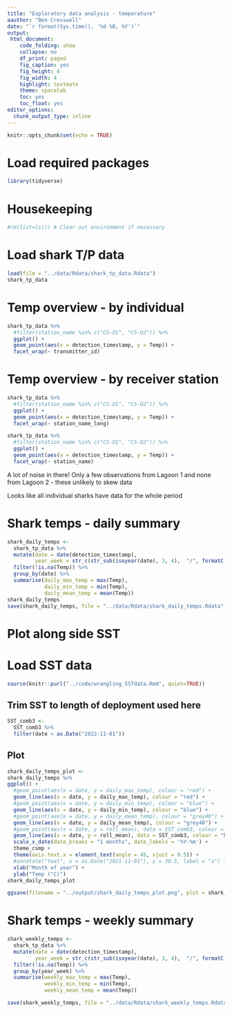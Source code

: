 ```yaml
---
title: "Exploratory data analysis - temperature"
aauthor: "Ben Cresswell"
date: "`r format(Sys.time(), '%d %B, %Y')`"
output: 
 html_document:
    code_folding: show
    collapse: no
    df_print: paged
    fig_caption: yes
    fig_height: 4
    fig_width: 4
    highlight: textmate
    theme: spacelab
    toc: yes
    toc_float: yes
editor_options: 
  chunk_output_type: inline
---
```



```r
knitr::opts_chunk$set(echo = TRUE)
```

# Load required packages
```r
library(tidyverse)
```

# Housekeeping
```r
#rm(list=ls()) # Clear out environment if necessary
```

# Load shark T/P data
```r
load(file = "../data/Rdata/shark_tp_data.Rdata")
shark_tp_data
```

# Temp overview - by individual
```r
shark_tp_data %>% 
  #filter(station_name %in% c("CS-O1", "CS-O2")) %>% 
  ggplot() +
  geom_point(aes(x = detection_timestamp, y = Temp)) +
  facet_wrap(~ transmitter_id)
```

# Temp overview - by receiver station
```r
shark_tp_data %>% 
  #filter(station_name %in% c("CS-O1", "CS-O2")) %>% 
  ggplot() +
  geom_point(aes(x = detection_timestamp, y = Temp)) +
  facet_wrap(~ station_name_long)

shark_tp_data %>% 
  #filter(station_name %in% c("CS-O1", "CS-O2")) %>% 
  ggplot() +
  geom_point(aes(x = detection_timestamp, y = Temp)) +
  facet_wrap(~ station_name)
```
A lot of noise in there!
Only a few observations from Lagoon 1 and none from Lagoon 2 - these unlikely to skew data

Looks like all individual sharks have data for the whole period


# Shark temps - daily summary
```r
shark_daily_temps <- 
  shark_tp_data %>% 
  mutate(date = date(detection_timestamp),
         year_week = str_c(str_sub(isoyear(date), 3, 4),  "/", formatC(isoweek(date), format = "f", digits = 0, width = 2, flag = "0"))) %>% 
  filter(!is.na(Temp)) %>% 
  group_by(date) %>% 
  summarise(daily_max_temp = max(Temp),
            daily_min_temp = min(Temp),
            daily_mean_temp = mean(Temp))
shark_daily_temps
save(shark_daily_temps, file = "../data/Rdata/shark_daily_temps.Rdata")
```


# Plot along side SST

# Load SST data
```r
source(knitr::purl("../code/wrangling_SSTdata.Rmd", quiet=TRUE))
```

## Trim SST to length of deployment used here
```r
SST_comb3 <- 
  SST_comb3 %>% 
  filter(date < as.Date("2022-11-01"))
```

## Plot
```r
shark_daily_temps_plot <- 
shark_daily_temps %>% 
ggplot() +
  #geom_point(aes(x = date, y = daily_max_temp), colour = "red") +
  geom_line(aes(x = date, y = daily_max_temp), colour = "red") +
  #geom_point(aes(x = date, y = daily_min_temp), colour = "blue") +
  geom_line(aes(x = date, y = daily_min_temp), colour = "blue") +
  #geom_point(aes(x = date, y = daily_mean_temp), colour = "grey40") +
  geom_line(aes(x = date, y = daily_mean_temp), colour = "grey40") +
  #geom_point(aes(x = date, y = roll_mean), data = SST_comb3, colour = "black") +
  geom_line(aes(x = date, y = roll_mean), data = SST_comb3, colour = "black") +
  scale_x_date(date_breaks = "1 months", date_labels = '%Y-%m') +
  theme_csmp +
  theme(axis.text.x = element_text(angle = 45, vjust = 0.5)) +
  #annotate("text", x = as.Date("2021-11-01"), y = 30.5, label = "a") +
  xlab("Month of year") + 
  ylab("Temp (°C)")
shark_daily_temps_plot
```

```r
ggsave(filename = "../output/shark_daily_temps_plot.png", plot = shark_daily_temps_plot, width = 16, height = 10, units = "cm")
```


# Shark temps - weekly summary
```r
shark_weekly_temps <- 
  shark_tp_data %>% 
  mutate(date = date(detection_timestamp),
         year_week = str_c(str_sub(isoyear(date), 3, 4),  "/", formatC(isoweek(date), format = "f", digits = 0, width = 2, flag = "0"))) %>% 
  filter(!is.na(Temp)) %>% 
  group_by(year_week) %>% 
  summarise(weekly_max_temp = max(Temp),
            weekly_min_temp = min(Temp),
            weekly_mean_temp = mean(Temp))

save(shark_weekly_temps, file = "../data/Rdata/shark_weekly_temps.Rdata")
```





